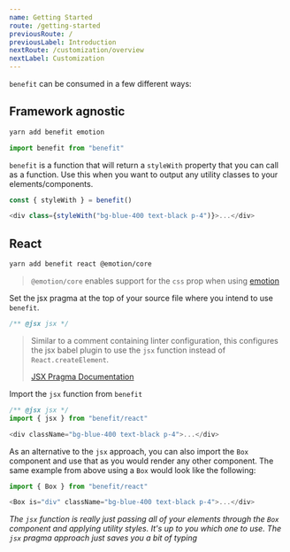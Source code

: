 ```yaml
---
name: Getting Started
route: /getting-started
previousRoute: /
previousLabel: Introduction
nextRoute: /customization/overview
nextLabel: Customization
---
```



`benefit` can be consumed in a few different ways:

## Framework agnostic

```bash
yarn add benefit emotion
```

```js
import benefit from "benefit"
```

`benefit` is a function that will return a `styleWith` property that you can call as a function. Use this when you want to output any utility classes to your elements/components.

```js
const { styleWith } = benefit()

<div class={styleWith("bg-blue-400 text-black p-4")}>...</div>
```

## React

```bash
yarn add benefit react @emotion/core
```

> `@emotion/core` enables support for the `css` prop when using [emotion](https://emotion.sh/docs/css-prop)

Set the jsx pragma at the top of your source file where you intend to use `benefit`.

```js
/** @jsx jsx */
```

> Similar to a comment containing linter configuration, this configures the jsx babel plugin to use the `jsx` function instead of `React.createElement`.
>
> [JSX Pragma Documentation](https://babeljs.io/docs/en/babel-plugin-transform-react-jsx#pragma)

Import the `jsx` function from `benefit`

```js
/** @jsx jsx */
import { jsx } from "benefit/react"
```

```js
<div className="bg-blue-400 text-black p-4">...</div>
```

As an alternative to the `jsx` approach, you can also import the `Box` component and use that as you would render any other component. The same example from above using a `Box` would look like the following:

```js
import { Box } from "benefit/react"
```

```js
<Box is="div" className="bg-blue-400 text-black p-4">...</div>
```

_The `jsx` function is really just passing all of your elements through the `Box` component and applying utility styles. It's up to you which one to use. The `jsx` pragma approach just saves you a bit of typing_
